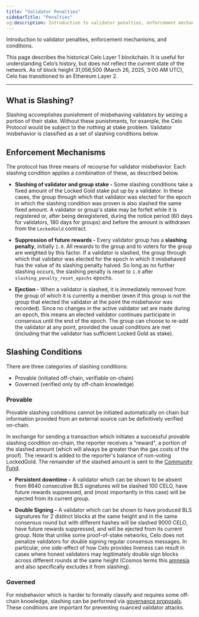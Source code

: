```yaml
---
title: "Validator Penalties"
sidebarTitle: "Penalties"
og:description: Introduction to validator penalties, enforcement mechanisms, and conditions.
---
```


Introduction to validator penalties, enforcement mechanisms, and conditions.

<Warning>
This page describes the historical Celo Layer 1 blockchain. It is useful for understanding Celo’s history, but does not reflect the current state of the network. As of block height 31,056,500 (March 26, 2025, 3:00 AM UTC), Celo has transitioned to an Ethereum Layer 2.
</Warning>

---

## What is Slashing?

Slashing accomplishes punishment of misbehaving validators by seizing a portion of their stake. Without these punishments, for example, the Celo Protocol would be subject to the nothing at stake problem. Validator misbehavior is classified as a set of slashing conditions below.

## Enforcement Mechanisms

The protocol has three means of recourse for validator misbehavior. Each slashing condition applies a combination of these, as described below.

- **Slashing of validator and group stake -** Some slashing conditions take a fixed amount of the Locked Gold stake put up by a validator. In these cases, the group through which that validator was elected for the epoch in which the slashing condition was proven is also slashed the same fixed amount. A validator or group's stake may be forfeit while it is registered or, after being deregistered, during the notice period (60 days for validators, 180 days for groups) and before the amount is withdrawn from the `LockedGold` contract.

- **Suppression of future rewards -** Every validator group has a **slashing penalty**, initially `1.0`. All rewards to the group and to voters for the group are weighted by this factor. If a validator is slashed, the group through which that validator was elected for the epoch in which it misbehaved has the value of its slashing penalty halved. So long as no further slashing occurs, the slashing penalty is reset to `1.0` after `slashing_penalty_reset_epochs` epochs.

- **Ejection -** When a validator is slashed, it is immediately removed from the group of which it is currently a member (even if this group is not the group that elected the validator at the point the misbehavior was recorded). Since no changes in the active validator set are made during an epoch, this means an elected validator continues participate in consensus until the end of the epoch. The group can choose to re-add the validator at any point, provided the usual conditions are met (including that the validator has sufficient Locked Gold as stake).

## Slashing Conditions

There are three categories of slashing conditions:

- Provable \(initiated off-chain, verifiable on-chain\)
- Governed \(verified only by off-chain knowledge\)

### Provable

Provable slashing conditions cannot be initiated automatically on chain but information provided from an external source can be definitively verified on-chain.

In exchange for sending a transaction which initiates a successful provable slashing condition on-chain, the reporter receives a "reward", a portion of the slashed amount (which will always be greater than the gas costs of the proof). The reward is added to the reporter's balance of non-voting LockedGold. The remainder of the slashed amount is sent to the [Community Fund](/home/protocol/epoch-rewards/community-fund).

- **Persistent downtime -** A validator which can be shown to be absent from 8640 consecutive BLS signatures will be slashed 100 CELO, have future rewards suppressed, and (most importantly in this case) will be ejected from its current group.

- **Double Signing -** A validator which can be shown to have produced BLS signatures for 2 distinct blocks at the same height and in the same consensus round but with different hashes will be slashed 9000 CELO, have future rewards suppressed, and will be ejected from its current group. Note that unlike some proof-of-stake networks, Celo does not penalize validators for double signing regular consensus messages. In particular, one side-effect of how Celo provides liveness can result in cases where honest validators may legitimately double sign blocks across different rounds at the same height (Cosmos terms this [amnesia](https://github.com/tendermint/spec/blob/fa3430ad163a2a0ed77aa3f624a70cd9b8b84b78/spec/consensus/signing.md#other-rules) and also specifically excludes it from slashing).

### **Governed**

For misbehavior which is harder to formally classify and requires some off-chain knowledge, slashing can be performed via [governance proposals](/what-is-celo/using-celo/protocol/governance/overview/). These conditions are important for preventing nuanced validator attacks.